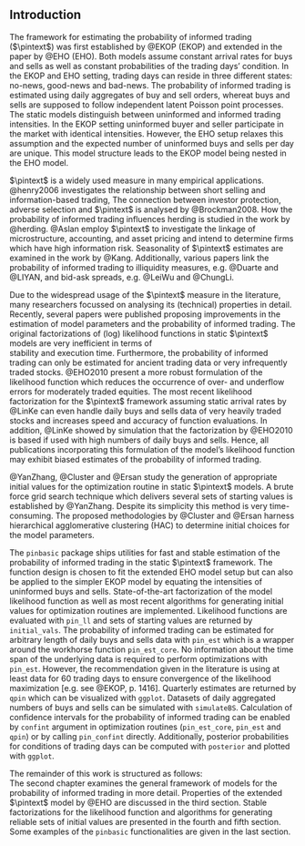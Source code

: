 ## Introduction

The framework for estimating the probability of informed trading ($\pintext$) was first established by @EKOP (EKOP) and 
extended in the paper by @EHO (EHO). 
Both models assume constant arrival rates for buys and sells as well as constant probabilities of the 
trading days' condition. 
In the EKOP and EHO setting, trading days can reside in three different states: no-news, good-news and bad-news. 
The probability of informed trading is estimated using daily aggregates of buy and sell orders, 
whereat buys and sells are supposed to follow independent latent Poisson point processes. 
The static models distinguish between uninformed and informed trading intensities. 
In the EKOP setting uninformed buyer and seller participate in the market with identical intensities. 
However, the EHO setup relaxes this assumption and the expected number of uninformed buys and sells per day are unique. 
This model structure leads to the EKOP model being nested in the EHO model.

$\pintext$ is a widely used measure in many empirical applications. 
@henry2006 investigates the relationship between short selling and information-based trading, 
The connection between investor protection, adverse selection and $\pintext$ is analysed by @Brockman2008. 
How the probability of informed trading influences herding is studied in the work by @herding. 
@Aslan employ $\pintext$ to investigate the linkage of microstructure, accounting, and asset pricing and intend 
to determine firms which have high information risk. 
Seasonality of $\pintext$ estimates are examined in the work by @Kang. 
Additionally, various papers link the probability of informed trading to illiquidity measures, e.g. @Duarte and @LIYAN, 
and bid-ask spreads, e.g. @LeiWu and @ChungLi.

Due to the widespread usage of the $\pintext$ measure in the literature, many researchers focussed on analysing its 
(technical) properties in detail. 
Recently, several papers were published proposing improvements in the estimation of model parameters and 
the probability of informed trading. 
The original factorizations of (log) likelihood functions in static $\pintext$ models are very inefficient in terms of  
stability and execution time. 
Furthermore, the probability of informed trading can only be estimated for ancient trading data or very infrequently traded stocks. 
@EHO2010 present a more robust formulation of the likelihood function which reduces the occurrence of over- and underflow 
errors for moderately traded equities. 
The most recent likelihood factorization for the $\pintext$ framework assuming static arrival rates 
by @LinKe can even handle daily buys and sells data of very heavily traded stocks and increases 
speed and accuracy of function evaluations.
In addition, @LinKe showed by simulation that the factorization by @EHO2010 is based if used with high numbers of daily buys and sells. 
Hence, all publications incorporating this formulation of the model's likelihood function may exhibit biased estimates of the 
probability of informed trading. 

@YanZhang, @Cluster and @Ersan study the generation of appropriate initial values for the optimization routine in static $\pintext$ models.
A brute force grid search technique which delivers several sets of starting values is established by @YanZhang. 
Despite its simplicity this method is very time-consuming. 
The proposed methodologies by @Cluster and @Ersan harness hierarchical agglomerative clustering (HAC) to determine initial choices for the model parameters.

The `pinbasic` package ships utilities for fast and stable estimation of the probability of informed trading in the static $\pintext$ framework.
The function design is chosen to fit the extended EHO model setup but can also be applied to the simpler EKOP model 
by equating the intensities of uninformed buys and sells. 
State-of-the-art factorization of the model likelihood function as well as
most recent algorithms for generating initial values for optimization routines are implemented.
Likelihood functions are evaluated with `pin_ll` and sets of starting values are returned by `initial_vals`.
The probability of informed trading can be estimated for arbitrary length of daily buys and sells data with `pin_est` 
which is a wrapper around the workhorse function `pin_est_core`.
No information about the time span of the underlying data is required to perform optimizations with `pin_est`.
However, the recommendation given in the literature is using at least data for 60 trading days to ensure convergence
of the likelihood maximization [e.g. see @EKOP, p. 1416].
Quarterly estimates are returned by `qpin` which can be visualized with `ggplot`. 
Datasets of daily aggregated numbers of buys and sells can be simulated with `simulateBS`. 
Calculation of confidence intervals for the probability of informed trading can be enabled by `confint` argument in 
optimization routines (`pin_est_core`, `pin_est` and `qpin`) or by calling `pin_confint` directly.
Additionally, posterior probabilities for conditions of trading days can be computed with `posterior` and plotted with `ggplot`.

The remainder of this work is structured as follows: <br>
The second chapter examines the general framework of models for the probability of informed trading in more detail. 
Properties of the extended $\pintext$ model by @EHO are discussed in the third section. 
Stable factorizations for the likelihood function and algorithms for generating reliable sets of initial values are presented in the 
fourth and fifth section. Some examples of the `pinbasic` functionalities are given in the last section.
<!-- Development version of the package can be found at and installed from [Github](https://github.com/anre005/pinbasic). -->